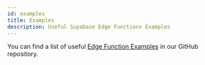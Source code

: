 ```yaml
---
id: examples
title: Examples
description: Useful Supabase Edge Functions Examples
---
```


You can find a list of useful [Edge Function Examples](https://github.com/supabase/supabase/tree/master/examples/edge-functions) in our GitHub repository.

<div class="container" style={{ padding: 0 }}>
  <FunctionsExamples />
</div>
